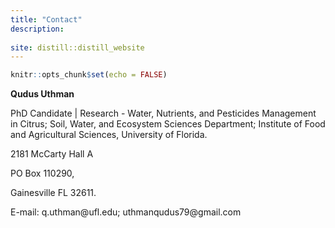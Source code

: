 ```yaml
---
title: "Contact"
description:
    
site: distill::distill_website
---
```


```r
knitr::opts_chunk$set(echo = FALSE)
```
**Qudus Uthman**

PhD Candidate | Research - Water, Nutrients, and Pesticides Management in Citrus;
Soil, Water, and Ecosystem Sciences Department;
Institute of Food and Agricultural Sciences,
University of Florida.

2181 McCarty Hall A

PO Box 110290,

Gainesville FL 32611.

E-mail: q.uthman@ufl.edu; uthmanqudus79@gmail.com 


